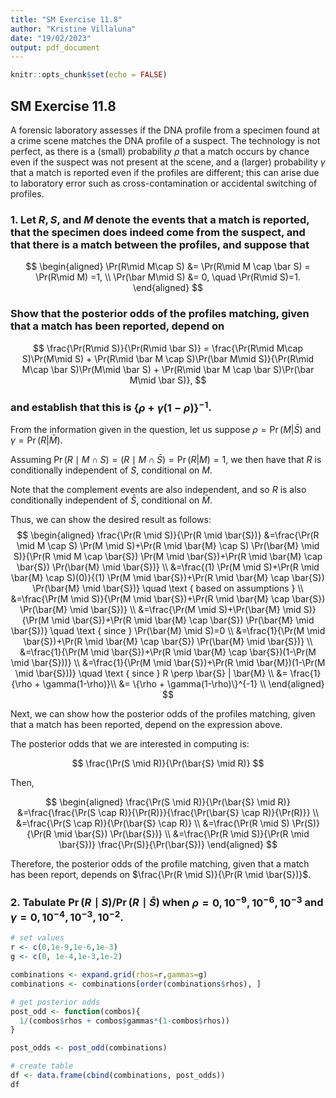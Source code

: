 ---
title: "SM Exercise 11.8"
author: "Kristine Villaluna"
date: "19/02/2023"
output: pdf_document
---

```{r setup, include=FALSE}
knitr::opts_chunk$set(echo = FALSE)
```

## SM Exercise 11.8
A forensic laboratory assesses if the DNA profile from a specimen found at a crime scene matches the DNA profile of a suspect. The technology is not perfect, as there is a (small) probability $\rho$ that a match occurs by chance even if the suspect was not present at the scene, and a (larger) probability $\gamma$ that a match is  reported even if the profiles are different; this can arise due to laboratory error such as cross-contamination or accidental switching of profiles.

### 1. Let $R, S$, and $M$ denote the events that a match is reported, that the specimen does indeed come from the suspect, and that there is a match between the profiles, and suppose that

$$
\begin{aligned}
\Pr(R\mid M\cap S) &= \Pr(R\mid M \cap \bar S) = \Pr(R\mid M) =1,  \\ 
\Pr(\bar M\mid S) &= 0,  \quad \Pr(R\mid S)=1.
\end{aligned}
$$

### Show that the posterior odds of the profiles matching, given that a match has been reported, depend on 
$$
\frac{\Pr(R\mid S)}{\Pr(R\mid \bar S)} = \frac{\Pr(R\mid M\cap S)\Pr(M\mid S)
+ \Pr(R\mid \bar M \cap S)\Pr(\bar M\mid S)}{\Pr(R\mid M\cap \bar S)\Pr(M\mid \bar 
S) + \Pr(R\mid \bar M \cap \bar S)\Pr(\bar M\mid \bar S)},
$$

### and establish that this is $\{\rho + \gamma(1-\rho)\}^{-1}$.

From the information given in the question, let us suppose $\rho=\Pr(M|\bar{S})$ and $\gamma=\Pr(R|\bar{M})$.

Assuming $\Pr(R\mid M\cap S)=(R\mid M\cap \bar{S}) = \Pr(R |M) = 1$, we then have that $R$ is conditionally independent of $S$, conditional on $M$. 

Note that the complement events are also independent, and so $R$ is also conditionally independent of $\bar{S}$, conditional on $\bar{M}$.

Thus, we can show the desired result as follows:
$$
\begin{aligned}
\frac{\Pr(R \mid S)}{\Pr(R \mid \bar{S})} &=\frac{\Pr(R \mid M \cap S) \Pr(M \mid S)+\Pr(R \mid \bar{M} \cap S) \Pr(\bar{M} \mid S)}{\Pr(R \mid M \cap \bar{S}) \Pr(M \mid \bar{S})+\Pr(R \mid \bar{M} \cap \bar{S}) \Pr(\bar{M} \mid \bar{S})} \\
&=\frac{(1) \Pr(M \mid S)+\Pr(R \mid \bar{M} \cap S)(0)}{(1) \Pr(M \mid \bar{S})+\Pr(R \mid \bar{M} \cap \bar{S}) \Pr(\bar{M} \mid \bar{S})} \quad \text { based on assumptions } \\
&=\frac{\Pr(M \mid S)}{\Pr(M \mid \bar{S})+\Pr(R \mid \bar{M} \cap \bar{S}) \Pr(\bar{M} \mid \bar{S})} \\
&=\frac{\Pr(M \mid S)+\Pr(\bar{M} \mid S)}{\Pr(M \mid \bar{S})+\Pr(R \mid \bar{M} \cap \bar{S}) \Pr(\bar{M} \mid \bar{S})} \quad \text { since } \Pr(\bar{M} \mid S)=0 \\
&=\frac{1}{\Pr(M \mid \bar{S})+\Pr(R \mid \bar{M} \cap \bar{S}) \Pr(\bar{M} \mid \bar{S})} \\
&=\frac{1}{\Pr(M \mid \bar{S})+\Pr(R \mid \bar{M} \cap \bar{S})(1-\Pr(M \mid \bar{S}))} \\
&=\frac{1}{\Pr(M \mid \bar{S})+\Pr(R \mid \bar{M})(1-\Pr(M \mid \bar{S}))} \quad \text { since } R \perp \bar{S} |  \bar{M} \\
&= \frac{1}{\rho + \gamma(1-\rho)}\\
&= \{\rho + \gamma(1-\rho)\}^{-1} \\
\end{aligned}
$$

Next, we can show how the posterior odds of the profiles matching, given that a match has been reported, depend on the expression above. 

The posterior odds that we are interested in computing is:

$$
\frac{\Pr(S \mid R)}{\Pr(\bar{S} \mid R)}
$$

Then,

$$
\begin{aligned}
\frac{\Pr(S \mid R)}{\Pr(\bar{S} \mid R)} &=\frac{\frac{\Pr(S \cap R)}{\Pr(R)}}{\frac{\Pr(\bar{S} \cap R)}{\Pr(R)}} \\
&=\frac{\Pr(S \cap R)}{\Pr(\bar{S} \cap R)} \\
&=\frac{\Pr(R \mid S) \Pr(S)}{\Pr(R \mid \bar{S}) \Pr(\bar{S})} \\
&=\frac{\Pr(R \mid S)}{\Pr(R \mid \bar{S})} \frac{\Pr(S)}{\Pr(\bar{S})}
\end{aligned}
$$

Therefore, the posterior odds of the profile matching, given that a match has been report, depends on $\frac{\Pr(R \mid S)}{\Pr(R \mid \bar{S})}$.

### 2. Tabulate $\Pr(R\mid S)/\Pr(R\mid \bar S)$ when $\rho = 0, 10^{-9}, 10^{-6}, 10^{-3}$ and $\gamma = 0, 10^{-4}, 10^{-3}, 10^{-2}$. 

```{r}
# set values
r <- c(0,1e-9,1e-6,1e-3)
g <- c(0, 1e-4,1e-3,1e-2)

combinations <- expand.grid(rhos=r,gammas=g)
combinations <- combinations[order(combinations$rhos), ]

# get posterior odds
post_odd <- function(combos){
  1/(combos$rhos + combos$gammas*(1-combos$rhos))
}

post_odds <- post_odd(combinations)

# create table
df <- data.frame(cbind(combinations, post_odds))
df
```

